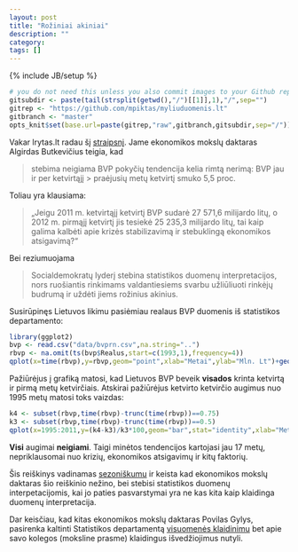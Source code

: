 ```yaml
---
layout: post
title: "Rožiniai akiniai"
description: ""
category: 
tags: []
---
```

{% include JB/setup %}

``` r
# you do not need this unless you also commit images to your Github repository
gitsubdir <- paste(tail(strsplit(getwd(),"/")[[1]],1),"/",sep="")
gitrep <- "https://github.com/mpiktas/myliuduomenis.lt"
gitbranch <- "master"
opts_knit$set(base.url=paste(gitrep,"raw",gitbranch,gitsubdir,sep="/"))
````
Vakar lrytas.lt radau šį
[straipsnį](http://www.lrytas.lt/-13359628511334496736-a-butkevi%C4%8Dius-valdantieji-nori-rink%C4%97jams-u%C5%BEd%C4%97ti-ro%C5%BEinius-akinius.htm"). Jame ekonomikos mokslų daktaras Algirdas Butkevičius teigia, kad 

> stebima neigiama BVP pokyčių tendencija kelia rimtą nerimą: BVP jau ir per ketvirtąjį > praėjusių metų ketvirtį smuko 5,5 proc.

Toliau yra klausiama:

> „Jeigu 2011 m. ketvirtąjį ketvirtį BVP sudarė 27 571,6 milijardo litų, o 2012 m. 
>  pirmąjį ketvirtį jis tesiekė 25 235,3 milijardo litų, tai kaip galima kalbėti apie
> krizės stabilizavimą ir stebuklingą ekonomikos atsigavimą?“

Bei reziumuojama

> Socialdemokratų lyderį stebina statistikos duomenų interpretacijos, nors ruošiantis
> rinkimams valdantiesiems svarbu užliūliuoti rinkėjų budrumą ir uždėti jiems rožinius
> akinius.


Susirūpinęs Lietuvos likimu pasiėmiau realaus BVP duomenis iš statistikos departamento: 
``` r
library(ggplot2)
bvp <- read.csv("data/bvprn.csv",na.string="..")
rbvp <- na.omit(ts(bvp$Realus,start=c(1993,1),frequency=4))
qplot(x=time(rbvp),y=rbvp,geom="point",xlab="Metai",ylab="Mln. Lt")+geom_line()+opts(title="Realus BVP")
```


Pažiūrėjus į grafiką matosi, kad Lietuvos BVP beveik **visados** krinta ketvirtą ir pirmą metų ketvirčiais. Atskirai pažiūrėjus ketvirto ketvirčio augimus nuo 1995 metų matosi toks vaizdas:

``` r
k4 <- subset(rbvp,time(rbvp)-trunc(time(rbvp))==0.75)
k3 <- subset(rbvp,time(rbvp)-trunc(time(rbvp))==0.5)
qplot(x=1995:2011,y=(k4-k3)/k3*100,geom="bar",stat="identity",xlab="Metai",ylab="Procentai")+opts(title="IV ketvirčio BVP augimas palyginus su III ketvirčio BVP")
```


**Visi** augimai **neigiami**. Taigi minėtos tendencijos kartojasi jau 17 metų, nepriklausomai nuo krizių, ekonomikos atsigavimų ir kitų faktorių. 

Šis reiškinys vadinamas [sezoniškumu](http://en.wikipedia.org/wiki/Seasonality) ir keista kad ekonomikos mokslų daktaras šio reiškinio nežino, bei stebisi statistikos duomenų interpetacijomis, kai jo paties pasvarstymai yra ne kas kita kaip klaidinga duomenų interpretacija.

Dar keisčiau, kad kitas ekonomikos mokslų daktaras Povilas Gylys, pasirenka
kaltinti Statistikos departamentą [visuomenės
klaidinimu](http://verslas.delfi.lt/business/ekonomistai-susikibo-del-salies-bvp-augimo.d?id=586462350) bet apie savo kolegos (moksline prasme) klaidingus išvedžiojimus nutyli. 

